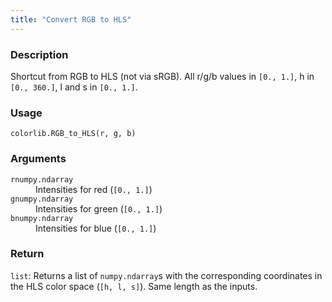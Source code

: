 ```yaml
---
title: "Convert RGB to HLS"
---
```


### Description

Shortcut from RGB to HLS (not via sRGB).
All r/g/b values in `[0., 1.]`, h in `[0., 360.]`, l and s in `[0., 1.]`.

### Usage

<pre><code class='language-python'>colorlib.RGB_to_HLS(r, g, b)</code></pre>

### Arguments

<dl class="pyp-list param-list">
  <dt style = "white-space: nowrap; font-family: monospace; vertical-align: top">
   <code id="colorspace.colorlib.colorlib.RGB_to_HLS:r">r</code><code class="argument-class">numpy.ndarray</code>
  </dt>
 <dd>Intensities for red (`[0., 1.]`)</dd>
  <dt style = "white-space: nowrap; font-family: monospace; vertical-align: top">
   <code id="colorspace.colorlib.colorlib.RGB_to_HLS:g">g</code><code class="argument-class">numpy.ndarray</code>
  </dt>
 <dd>Intensities for green (`[0., 1.]`)</dd>
  <dt style = "white-space: nowrap; font-family: monospace; vertical-align: top">
   <code id="colorspace.colorlib.colorlib.RGB_to_HLS:b">b</code><code class="argument-class">numpy.ndarray</code>
  </dt>
 <dd>Intensities for blue (`[0., 1.]`)</dd>
</dl>

### Return

<code>list</code>: Returns a list of `numpy.ndarray`s with the corresponding
coordinates in the HLS color space (`[h, l, s]`). Same length as
the inputs.
